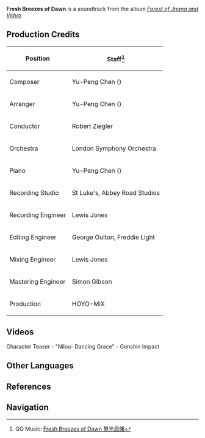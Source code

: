 {{Soundtrack Infobox
|title          =
|image          = Forest of Jnana and Vidya.png
|album          = Forest of Jnana and Vidya
|disc           = 1
|number         = 11
|featured       =
|featured2      =
|featured3      =
|featured_disc  =
|featured_disc2 =
|featured_disc3 =
|youtube_id     = LJ1y9wO5Rt0
|spotify_id     = 6ZNr7eAdsUnC0qQyc2tpy8
|played_in      = Sumeru City
|during         = [[Sumeru City]] (Dawn)
|domain         =
|previous       = Silent Starry Night
|next           = Halcyon Times
}}
'''Fresh Breezes of Dawn''' is a soundtrack from the album ''[[Forest of Jnana and Vidya]]''.

==Production Credits==
{| class="wikitable" style="text-align:left; height:0.5em"
! Position
! Staff<ref>QQ Music: [https://y.qq.com/n/ryqq/songDetail/003uryGc2hjcfx Fresh Breezes of Dawn 慧光启曙]</ref>
|-
! Composer
| Yu-Peng Chen ({{zh|陈致逸}})
|-
! Arranger
| Yu-Peng Chen ({{zh|陈致逸}})
|-
! Conductor
| Robert Ziegler
|-
! Orchestra
| London Symphony Orchestra
|-
! Piano
| Yu-Peng Chen ({{zh|陈致逸}})
|-
! Recording Studio
| St Luke's, Abbey Road Studios
|-
! Recording Engineer
| Lewis Jones
|-
! Editing Engineer
| George Oulton, Freddie Light
|-
! Mixing Engineer
| Lewis Jones
|-
! Mastering Engineer
| Simon Gibson
|-
! Production
| HOYO-MiX
|}

==Videos==
<gallery hideaddbutton="true" captionalign="center">
Character Teaser - "Nilou- Dancing Grace" - Genshin Impact
</gallery>

==Other Languages==
{{Other Languages
|en      = Fresh Breezes of Dawn
|zhs     = 慧光启曙
|zhs_rm  = Huìguǎng Qǐshǔ
|zht     = 慧光啟曙
|zht_rm  = Huìguǎng Qǐshǔ
|zh_tl   = Wisdom's Dawnlight
|ja      = 暁を告げる慧光
|ja_rm   = Akatsuki wo Tsugeru Ekou
|ja_tl   = Halo that Heralds Dawn
|tr      = 
|tr_tl   = 
|it      = 
|it_tl   = 
}}

==References==
{{Reflist}}

==Navigation==
{{Soundtrack Navbox|Forest of Jnana and Vidya}}